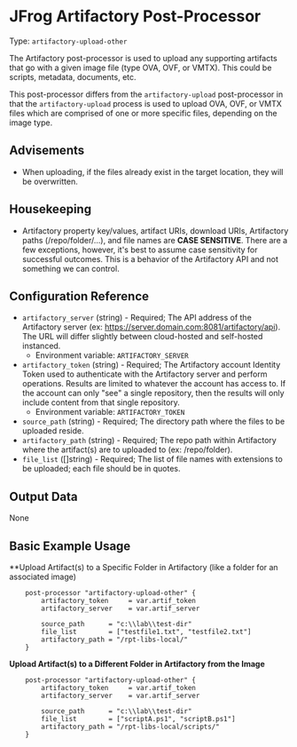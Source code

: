 # JFrog Artifactory Post-Processor

Type:  `artifactory-upload-other`

The Artifactory post-processor is used to upload any supporting artifacts that go with a given image file (type OVA, OVF, or VMTX). This could be scripts, metadata, documents, etc.

This post-processor differs from the `artifactory-upload` post-processor in that the `artifactory-upload` process is used to upload OVA, OVF, or VMTX files which are comprised of one or more specific files, depending on the image type.


## Advisements
* When uploading, if the files already exist in the target location, they will be overwritten.


## Housekeeping
* Artifactory property key/values, artifact URIs, download URIs, Artifactory paths (/repo/folder/...), and file names are **CASE SENSITIVE**. There are a few exceptions, however, it's best to assume case sensitivity for successful outcomes. This is a behavior of the Artifactory API and not something we can control.


## Configuration Reference

- `artifactory_server` (string) - Required; The API address of the Artifactory server (ex: https://server.domain.com:8081/artifactory/api). The URL will differ slightly between cloud-hosted and self-hosted instanced.
    * Environment variable: `ARTIFACTORY_SERVER`
- `artifactory_token` (string) - Required; The Artifactory account Identity Token used to authenticate with the Artifactory server and perform operations. Results are limited to whatever the account has access to. If the account can only "see" a single repository, then the results will only include content from that single repository.
    * Environment variable: `ARTIFACTORY_TOKEN`	
- `source_path` (string) - Required; The directory path where the files to be uploaded reside.
- `artifactory_path` (string) - Required; The repo path within Artifactory where the artifact(s) are to uploaded to (ex: /repo/folder).
- `file_list` ([]string) - Required; The list of file names with extensions to be uploaded; each file should be in quotes.


## Output Data

None


## Basic Example Usage

**Upload Artifact(s) to a Specific Folder in Artifactory (like a folder for an associated image)
```hcl
	post-processor "artifactory-upload-other" {
        artifactory_token     = var.artif_token  
        artifactory_server    = var.artif_server 
			
		source_path      = "c:\\lab\\test-dir"
		file_list        = ["testfile1.txt", "testfile2.txt"]
		artifactory_path = "/rpt-libs-local/"
	}
```

**Upload Artifact(s) to a Different Folder in Artifactory from the Image**
```hcl
	post-processor "artifactory-upload-other" {
        artifactory_token     = var.artif_token  
        artifactory_server    = var.artif_server 
			
		source_path      = "c:\\lab\\test-dir"
		file_list        = ["scriptA.ps1", "scriptB.ps1"]
		artifactory_path = "/rpt-libs-local/scripts/"
	}
```